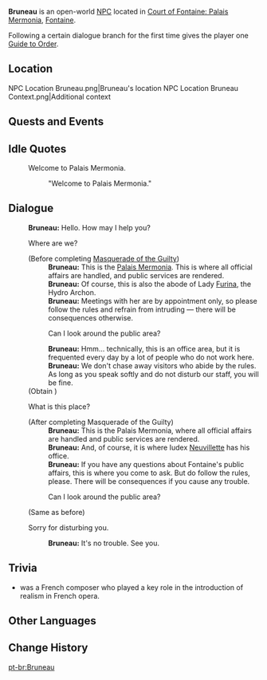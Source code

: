 {{Meta
<!-- Remove this template after adding the missing info -->
|missing_NPC_profile  = yes
}}
{{Character Infobox
|type             = Open-World NPC
|image            = NPC Bruneau.png
|realname         = <!-- Optional, if different from in-game name -->
|deceased         = <!-- Past (for deceased prior to events of the game) or free response -->
|region           = Fontaine
|location         = Fontaine
|affiliation      = Garde
|affiliation2     = Maison Gardiennage
|title            = Member of the Gardes

|ancestry         = <!-- Clan/family -->
|father           = 
|mother           = 
|spouse           = 
|sibling          = 
|child            = 
|relative         = 

|voiceEN          = 
|voiceCN          = 
|voiceJP          = 
|voiceKR          = 
|dialoguereward   = {{Card|Guide to Order|1}}
}}
'''Bruneau''' is an open-world [[NPC]] located in [[Court of Fontaine: Palais Mermonia]], [[Fontaine]].

Following a certain dialogue branch for the first time gives the player one [[Guide to Order]].

==Location==
<gallery>
NPC Location Bruneau.png|Bruneau's location
NPC Location Bruneau Context.png|Additional context
</gallery>
<!--
==Profile==
''(To be added.)''

===Appearance===
''(To be added.)''
-->
==Quests and Events==
{{Quests and Events}}

==Idle Quotes==
{{Dialogue Start}}
: {{DIcon|Idle}} Welcome to Palais Mermonia.
:: {{A|VO Bruneau 01.ogg}} "Welcome to Palais Mermonia."
{{Dialogue End}}

==Dialogue==
{{Dialogue Start}}
:'''Bruneau:''' Hello. How may I help you?
:{{DIcon}} Where are we?
:;(Before completing [[Masquerade of the Guilty]])
::'''Bruneau:''' This is the [[Palais Mermonia]]. This is where all official affairs are handled, and public services are rendered.
::'''Bruneau:''' Of course, this is also the abode of Lady [[Furina]], the Hydro Archon.
::'''Bruneau:''' Meetings with her are by appointment only, so please follow the rules and refrain from intruding &mdash; there will be consequences otherwise.
::{{DIcon|Reward}} Can I look around the public area?
::'''Bruneau:''' Hmm... technically, this is an office area, but it is frequented every day by a lot of people who do not work here.
::'''Bruneau:''' We don't chase away visitors who abide by the rules. As long as you speak softly and do not disturb our staff, you will be fine.
:;(Obtain {{Item|Guide to Order}})
:{{DIcon}} What is this place?
:;(After completing Masquerade of the Guilty)
::'''Bruneau:''' This is the Palais Mermonia, where all official affairs are handled and public services are rendered.
::'''Bruneau:''' And, of course, it is where Iudex [[Neuvillette]] has his office.
::'''Bruneau:''' If you have any questions about Fontaine's public affairs, this is where you come to ask. But do follow the rules, please. There will be consequences if you cause any trouble.
::{{DIcon|Reward}} Can I look around the public area?
:;(Same as before)
:{{DIcon}} Sorry for disturbing you.
::'''Bruneau:''' It's no trouble. See you.
{{Dialogue End}}
<!--
==Event Dialogue==
===Event Name===
{{Dialogue Start}}
:'''{{subst:PAGENAME}}:'''
{{Dialogue End}}
-->

==Trivia==

* {{W|Alfred Bruneau}} was a French composer who played a key role in the introduction of realism in French opera.

==Other Languages==
{{Other Languages|default_hidden= 1
|en      = Bruneau
|zhs     = 布吕诺
|zhs_rm  = Bùlǚnuò
|zht     = 布呂諾
|zht_rm  = Bùlǚnuò
|ja      = ブリュノー
|ja_rm   = Buryunoo
|ko      = 브뤼노
|es      = Bruneau
|fr      = Bruneau
|ru      = Бруно
|th      = Bruneau
|vi      = Bruneau
|de      = Bruneau
|id      = Bruneau
|pt      = Bruneau
|tr      = Bruneau
|it      = Bruneau
}}

==Change History==
{{Change History|4.0}}
<!--
==References==
{{Reflist}}
-->

[[pt-br:Bruneau]]